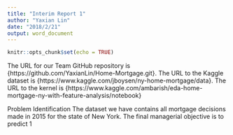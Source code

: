 ```yaml
---
title: "Interim Report 1"
author: "Yaxian Lin"
date: "2018/2/21"
output: word_document
---
```


```r
knitr::opts_chunk$set(echo = TRUE)
```
The URL for our Team GitHub repository is {https://github.com/YaxianLin/Home-Mortgage.git}. 
The URL to the Kaggle dataset is {https://www.kaggle.com/jboysen/ny-home-mortgage/data}.
The URL to the kernel is {https://www.kaggle.com/ambarish/eda-home-mortgage-ny-with-feature-analysis/notebook}


Problem Identification
The dataset we have contains all mortgage decisions made in 2015 for the state of New York. The final managerial objective is to predict 1